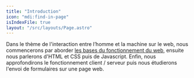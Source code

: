 ```yaml
---
title: "Introduction"
icon: "mdi:find-in-page"
isIndexFile: true
layout: "/src/layouts/Page.astro"
---
```


Dans le thème de l'interaction entre l’homme et la machine sur le web, 
nous commencerons par aborder [les bases du fonctionnement du web](https://kxs.fr/cours/ihm-web/bases-info-web), 
ensuite nous parlerons d'HTML et CSS puis de Javascript. 
Enfin, nous approfondirons le fonctionnement client / serveur puis nous étudierons l'envoi de formulaires sur une page web.
